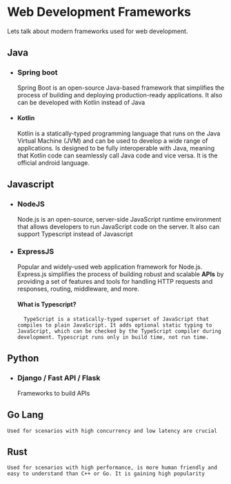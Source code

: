 # Web Development Frameworks


<Callout icon="📌" type="info">
Lets talk about modern frameworks used for web development.
</Callout>

## Java

- ### Spring boot
    Spring Boot is an open-source Java-based framework that simplifies the process of building and deploying production-ready applications. It also can be developed with Kotlin instead of Java

- ####  Kotlin
    Kotlin is a statically-typed programming language that runs on the Java Virtual Machine (JVM) and can be used to develop a wide range of applications. Is designed to be fully interoperable with Java, meaning that Kotlin code can seamlessly call Java code and vice versa. It is the official android language.
        

## Javascript

- ### NodeJS
    Node.js is an open-source, server-side JavaScript runtime environment that allows developers to run JavaScript code on the server. It also can support Typescript instead of Javascript

- ### ExpressJS
    Popular and widely-used web application framework for Node.js. Express.js simplifies the process of building robust and scalable **APIs** by providing a set of features and tools for handling HTTP requests and responses, routing, middleware, and more.

    #### What is Typescript?
        TypeScript is a statically-typed superset of JavaScript that compiles to plain JavaScript. It adds optional static typing to JavaScript, which can be checked by the TypeScript compiler during development. Typescript runs only in build time, not run time.
        


## Python

- ### Django / Fast API / Flask
    Frameworks to build APIs

## Go Lang
    Used for scenarios with high concurrency and low latency are crucial

## Rust
    Used for scenarios with high performance, is more human friendly and easy to understand than C++ or Go. It is gaining high popularity